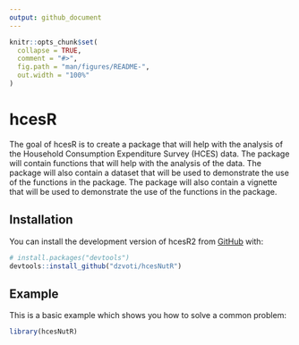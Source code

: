 ```yaml
---
output: github_document
---
```


<!-- README.md is generated from README.Rmd. Please edit that file -->

```r
knitr::opts_chunk$set(
  collapse = TRUE,
  comment = "#>",
  fig.path = "man/figures/README-",
  out.width = "100%"
)
```

# hcesR

<!-- badges: start -->
<!-- badges: end -->

The goal of hcesR is to create a package that will help with the analysis of the Household Consumption Expenditure Survey (HCES) data. The package will contain functions that will help with the analysis of the data. The package will also contain a dataset that will be used to demonstrate the use of the functions in the package. The package will also contain a vignette that will be used to demonstrate the use of the functions in the package.

## Installation

You can install the development version of hcesR2 from [GitHub](https://github.com/) with:

``` r
# install.packages("devtools")
devtools::install_github("dzvoti/hcesNutR")
```

## Example

This is a basic example which shows you how to solve a common problem:

```r
library(hcesNutR)
```
